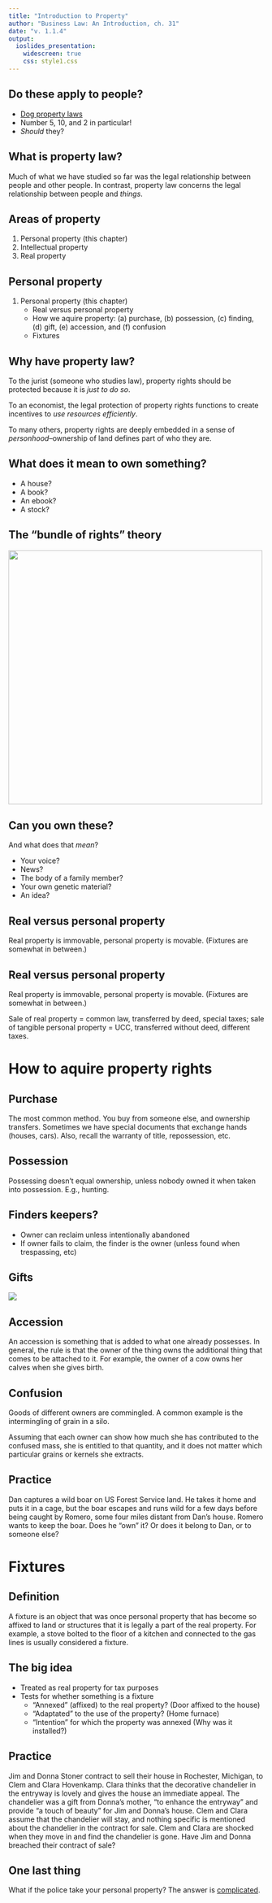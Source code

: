 ```yaml
---
title: "Introduction to Property"
author: "Business Law: An Introduction, ch. 31"
date: "v. 1.1.4"
output: 
  ioslides_presentation:
    widescreen: true
    css: style1.css
---
```



<!-- Overall style -->

<!-- Text color -->
<!-- <style type="text/css">
body p  {
  color: #FBFCFC;
  width: 700px;
}
body ul {
  color: #FBFCFC;
   width: 700px;
}
body ol {
  color: #FBFCFC;
   width: 700px;
}
body h2 {
  color: #FBFCFC;
}
body h1 {
  color: #FBFCFC;
}
body em {
	color:#E67E22;
	font-style: normal;
	font-weight: bold;
}
</style> -->

<!-- Background images -->
<!-- concrete.jpg mountains.jpg trees.jpg roadmap.jpg parrot.jpg-->
<!-- If you use parrots, specify this under body p in the css notes:   width: 750px; -->
<!-- {data-background=trees.jpg data-background-size=cover} -->
<!-- <div class="footer"><center>Footer text</center></div> -->

## Do these apply to people? {data-background=trees.jpg data-background-size=cover}

- <a href="https://web.archive.org/web/20200318015059/http://www.funnyfidos.com/dog-property-laws/">Dog property laws</a>
- Number 5, 10, and 2 in particular!
- <em>Should</em> they?


## What is property law? {data-background=trees.jpg data-background-size=cover}

Much of what we have studied so far was the legal relationship between people and other people. In contrast, property law concerns the legal relationship between people and <em>things</em>.

## Areas of property {data-background=roadmap.jpg data-background-size=cover}

1. Personal property (this chapter)
2. Intellectual property
3. Real property

## Personal property {data-background=roadmap.jpg data-background-size=cover}

1. Personal property (this chapter)
	+ Real versus personal property
	+ How we aquire property: (a) purchase, (b) possession, (c) finding, (d) gift, (e) accession, and (f) confusion
	+ Fixtures

## Why have property law? {data-background=trees.jpg data-background-size=cover}

To the jurist (someone who studies law), property rights should be protected because it is <em>just to do so</em>. 

To an economist, the legal protection of property rights functions to create incentives to <em>use resources efficiently</em>.

To many others, property rights are deeply embedded in a sense of <em>personhood</em>--ownership of land defines part of who they are.

## What does it mean to own something? {data-background=trees.jpg data-background-size=cover}

- A house?
- A book?
- An ebook?
- A stock?

## The "bundle of rights" theory

<img src="blair-yang-VyXMd13O1qE-unsplash.jpg" height="500px">


## Can you own these? {data-background=trees.jpg data-background-size=cover}

And what does that <em>mean</em>?

- Your voice?
- News?
- The body of a family member?
- Your own genetic material?
- An idea?

## Real versus personal property {data-background=trees.jpg data-background-size=cover}

Real property is immovable, personal property is movable. (Fixtures are somewhat in between.)

## Real versus personal property {data-background=trees.jpg data-background-size=cover}

Real property is immovable, personal property is movable. (Fixtures are somewhat in between.)

Sale of real property = common law, transferred by deed, special taxes; sale of tangible personal property = UCC, transferred without deed, different taxes. 


# How to aquire property rights


## Purchase  {data-background=trees.jpg data-background-size=cover}

The most common method. You buy from someone else, and ownership transfers. Sometimes we have special documents that exchange hands (houses, cars). Also, recall the warranty of title, repossession, etc.

## Possession  {data-background=trees.jpg data-background-size=cover}

Possessing doesn't equal ownership, unless nobody owned it when taken into possession. E.g., hunting.

## Finders keepers?  {data-background=trees.jpg data-background-size=cover}

- Owner can reclaim unless intentionally abandoned
- If owner fails to claim, the finder is the owner (unless found when trespassing, etc)


## Gifts  {data-background=trees.jpg data-background-size=cover}

<img src="../section_34/b9b68d9a3c5c85eebc73899fd328afb0.jpg">

## Accession  {data-background=trees.jpg data-background-size=cover}

An accession is something that is added to what one already possesses. In general, the rule is that the owner of the thing owns the additional thing that comes to be attached to it. For example, the owner of a cow owns her calves when she gives birth.

## Confusion  {data-background=trees.jpg data-background-size=cover}

Goods of different owners are commingled. A common example is the intermingling of grain in a silo. 

 Assuming that each owner can show how much she has contributed to the confused mass, she is entitled to that quantity, and it does not matter which particular grains or kernels she extracts.

## Practice  {data-background=trees.jpg data-background-size=cover}

Dan captures a wild boar on US Forest Service land. He takes it home and puts it in a cage, but the boar escapes and runs wild for a few days before being caught by Romero, some four miles distant from Dan’s house. Romero wants to keep the boar. Does he “own” it? Or does it belong to Dan, or to someone else?

# Fixtures

## Definition  {data-background=trees.jpg data-background-size=cover}

A fixture is an object that was once personal property that has become so affixed to land or structures that it is legally a part of the real property. For example, a stove bolted to the floor of a kitchen and connected to the gas lines is usually considered a fixture. 

## The big idea  {data-background=trees.jpg data-background-size=cover}

- Treated as real property for tax purposes
- Tests for whether something is a fixture
	+ "Annexed" (affixed) to the real property? (Door affixed to the house)
	+ "Adaptated" to the use of the property? (Home furnace)
	+ "Intention" for which the property was annexed (Why was it installed?)
	
## Practice  {data-background=trees.jpg data-background-size=cover}

Jim and Donna Stoner contract to sell their house in Rochester, Michigan, to Clem and Clara Hovenkamp. Clara thinks that the decorative chandelier in the entryway is lovely and gives the house an immediate appeal. The chandelier was a gift from Donna’s mother, “to enhance the entryway” and provide “a touch of beauty” for Jim and Donna’s house. Clem and Clara assume that the chandelier will stay, and nothing specific is mentioned about the chandelier in the contract for sale. Clem and Clara are shocked when they move in and find the chandelier is gone. Have Jim and Donna breached their contract of sale?

## One last thing {data-background=trees.jpg data-background-size=cover}

What if the police take your personal property? The answer is <a href="http://www.youtube.com/watch?v=3kEpZWGgJks&t=0m33s">complicated</a>.



